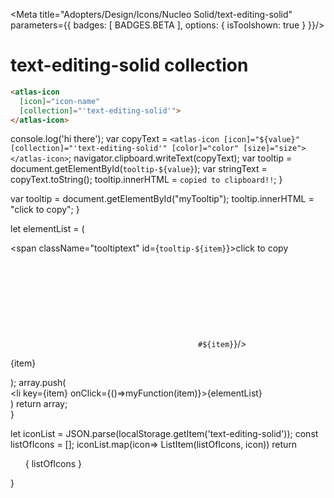 
<Meta title="Adopters/Design/Icons/Nucleo Solid/text-editing-solid" parameters={{ badges: [ BADGES.BETA ], options: { isToolshown: true } }}/>

# text-editing-solid collection

```html
<atlas-icon 
  [icon]="icon-name"  
  [collection]="'text-editing-solid'">
</atlas-icon>

```

<style>
{`
/* NOTE: This css is generated by Nucleo */
ul {
  display: flex;
  flex-wrap: wrap;
  justify-content: center;
  padding-left: 0;
}

ul li {
  border-radius: .4em;
  transition: background-color .2s;
  user-select: none;
  overflow: hidden;
  text-align: center;
  padding: 2em 1em 1em;
}

ul li:hover {
  background: hsla(0, 0%, 0%, 0.05);
  cursor: pointer;
}

ul p {
  display: block;
  font-size: 0.75rem;
  color: hsla(0, 0%, 0%, 0.5);
  user-select: text;
  cursor: pointer;
  max-width: 6rem;
  padding: 8px 0 4px;
}

ul p::selection {
  background: hsl(230, 93%, 66%);
  color: #fff;
}

ul p::-moz-selection {
  background: hsl(230, 93%, 66%);
  color: #fff;
}

.svg-wrapper {
  font-size: 32px;
}

.svg-wrapper svg {
  display: block;
  margin: 0 auto 10px;
}

/* --------------------------------

Icons

-------------------------------- */

:root {
  --icon-color-primary: inherit;
  --icon-color-secondary: currentColor;
}

.icon {
  display: inline-block;
  color: var(--icon-color-primary); /* icon primary color */
  height: 1em;
  width: 1em;
  line-height: 1;
  flex-shrink: 0;
  max-width: initial;
}

.icon use {
  /* icon secondary color */
  fill: var(--icon-color-secondary);
  stroke: var(--icon-color-secondary);
}

.css-122ju8q {
    padding: 0;
}

.icon-name {
    font-size: 12px;
}

/* --------------------------------

Caps/Corners

-------------------------------- */

.icon use {
  --icon-stroke-linecap-butt: butt;
  stroke-miterlimit: 10;
  stroke-linecap: square;
  stroke-linejoin: miter;
}

.stroke-round use {
  --icon-stroke-linecap-butt: round;
  stroke-linecap: round;
  stroke-linejoin: round;
}

/* --------------------------------

Tooltip

-------------------------------- */

.tooltip {
  position: relative;
  display: inline-block;
}

.tooltip .tooltiptext {
  visibility: hidden;
  width: 100%;
  background-color: #f6f9fc;
  color: #242323;
  text-align: center;
  padding: 3px;
  position: absolute;
  z-index: 1;
  bottom: 84%;
  left: 50%;
  margin-left: -75px;
  opacity: 0;
  transition: opacity 0.3s;
  font-size: 11px;
  justify-content: center;
  display: flex;
  align-items: center;
}

.tooltip:hover .tooltiptext {
  visibility: visible;
  opacity: 1;
}
    
    `}
</style>


  console.log('hi there');
  var copyText = `<atlas-icon [icon]="${value}" [collection]="'text-editing-solid'" [color]="color" [size]="size"></atlas-icon>`;
  navigator.clipboard.writeText(copyText);
  var tooltip = document.getElementById(`tooltip-${value}`);
  var stringText = copyText.toString();
  tooltip.innerHTML = `copied to clipboard!!`;
}

  var tooltip = document.getElementById("myTooltip");
  tooltip.innerHTML = "click to copy";
}

  let elementList = (
      <div>
          <span className="tooltiptext" id={`tooltip-${item}`}>click to copy</span>
          <div className="svg-wrapper">
          <svg className="icon">
            <use href={`#${item}`}/>
          </svg>
          </div>
          <p  data-folder="">
          {item}
          </p> 
      </div>
  );
  array.push( <div className="tooltip" key={item}><li key={item} onClick={()=>myFunction(item)}>{elementList}</li></div>)
  return array;   
}

  let iconList = JSON.parse(localStorage.getItem('text-editing-solid'));
  const listOfIcons = [];
  iconList.map(icon=> ListItem(listOfIcons, icon))
  return <ul>{ listOfIcons }</ul>
}

<Base/>
<svg xmlns="http://www.w3.org/2000/svg">
  <defs>
    <symbol id="attach" viewBox="0 0 24 24">
      <path fill="currentColor" d="M9.375 20.325a5.563 5.563 0 0 1-3.975-1.65A5.62 5.62 0 0 1 3.75 14.7c0-1.5.6-2.925 1.65-3.975l5.85-5.85c1.575-1.575 4.2-1.575 5.85 0 1.65 1.575 1.575 4.2 0 5.85l-5.325 5.325a2.626 2.626 0 0 1-3.75 0 2.626 2.626 0 0 1 0-3.75l4.5-4.5c.3-.3.75-.3 1.05 0 .3.3.3.75 0 1.05l-4.5 4.5c-.45.45-.45 1.125 0 1.575.45.45 1.125.45 1.575 0L15.975 9.6c.525-.525.75-1.125.75-1.875 0-.675-.3-1.35-.75-1.875-1.05-1.05-2.7-1.05-3.675 0L6.45 11.7c-.75.75-1.2 1.8-1.2 2.925 0 1.125.45 2.1 1.2 2.925 1.575 1.575 4.2 1.575 5.85 0l6.6-6.6c.3-.3.75-.3 1.05 0 .3.3.3.75 0 1.05l-6.6 6.6c-1.05 1.2-2.475 1.725-3.975 1.725Z"/>
    </symbol>
    <symbol id="bold" viewBox="0 0 24 24">
      <path fill="currentColor" d="M16.225 11.106a4.482 4.482 0 0 0 1.023-2.97c-.06-2.473-2.218-4.386-4.692-4.386H6.75A.75.75 0 0 0 6 4.5v15c0 .414.336.75.75.75h6.952c2.54 0 4.785-1.87 5.025-4.4a4.877 4.877 0 0 0-2.502-4.744ZM8.25 6h4.5C13.99 6 15 7.01 15 8.25s-1.01 2.25-2.25 2.25h-4.5V6Zm5.625 12H8.25v-5.25h5.625a2.628 2.628 0 0 1 2.625 2.625A2.628 2.628 0 0 1 13.875 18Z"/>
    </symbol>
    <symbol id="hash-mark" viewBox="0 0 24 24">
      <path fill="currentColor" d="M18 8.25h-2.053l.546-3.639a.75.75 0 0 0-.631-.853.746.746 0 0 0-.854.63L14.43 8.25h-3.732l.546-3.639a.75.75 0 0 0-1.485-.222l-.579 3.86H6.751a.75.75 0 1 0 0 1.5h2.203l-.675 4.5H6.001a.75.75 0 1 0 0 1.5h2.053l-.546 3.64a.75.75 0 1 0 1.484.221l.579-3.86h3.732l-.546 3.638a.75.75 0 1 0 1.484.223l.579-3.861h2.428a.75.75 0 1 0 0-1.5h-2.203l.675-4.5h2.278a.75.75 0 1 0 0-1.5H18Zm-4.472 6H9.796l.675-4.5h3.732l-.675 4.5Z"/>
    </symbol>
    <symbol id="heading-1" viewBox="0 0 24 24">
      <path fill="currentColor" d="M18.348 6.116a.75.75 0 0 1 1.151.634v10.5a.75.75 0 1 1-1.5 0V8.115l-2.121 1.344a.75.75 0 0 1-.803-1.267l3.273-2.075Zm-7.098.634a.75.75 0 0 1 1.5 0v10.5a.75.75 0 1 1-1.5 0v-4.5H6v4.5a.75.75 0 1 1-1.5 0V6.75a.75.75 0 1 1 1.5 0v4.5h5.25v-4.5Z"/>
    </symbol>
    <symbol id="heading-2" viewBox="0 0 24 24">
      <path fill="currentColor" d="M15.919 16.5h4.331a.75.75 0 1 1 0 1.5h-6a.75.75 0 0 1-.562-1.247s2.118-2.391 2.884-3.228c1.76-1.922 2.544-2.969 2.54-4.094a1.823 1.823 0 0 0-.201-.86c-.325-.607-1.051-1.005-1.942-1.066-1.108-.073-2.163.7-2.426 1.805a.75.75 0 1 1-1.459-.346c.429-1.809 2.136-3.09 3.986-2.955 1.412.096 2.593.79 3.163 1.855.246.458.376.999.378 1.563.008 1.768-1.156 3.171-2.933 5.111a239.92 239.92 0 0 0-1.76 1.962ZM9.75 6.75a.75.75 0 1 1 1.5 0v10.5a.75.75 0 1 1-1.5 0v-4.5H4.5v4.5a.75.75 0 1 1-1.5 0V6.75a.75.75 0 1 1 1.5 0v4.5h5.25v-4.5Z"/>
    </symbol>
    <symbol id="heading-3" viewBox="0 0 24 24">
      <path fill="currentColor" d="M10.5 6.75a.75.75 0 0 1 1.5 0v10.5a.75.75 0 1 1-1.5 0v-4.5H5.25v4.5a.75.75 0 0 1-1.5 0V6.75a.75.75 0 1 1 1.5 0v4.5h5.25v-4.5ZM17.324 6C19.31 6 20.958 7.396 21 9.114c.018.733-.312 1.485-.927 2.116a4.608 4.608 0 0 1-1.005.768c.377.216.716.475 1.005.77.615.63.945 1.382.927 2.116-.041 1.717-1.69 3.114-3.675 3.114-1.592 0-2.939-.798-3.604-2.136a.75.75 0 0 1 1.344-.667c.412.829 1.236 1.304 2.26 1.304 1.277 0 2.156-.853 2.176-1.65.008-.327-.17-.693-.502-1.033-.652-.668-1.714-1.067-2.841-1.067a.75.75 0 0 1 0-1.5c1.127 0 2.189-.399 2.841-1.067.332-.339.51-.706.502-1.032-.02-.797-.898-1.65-2.176-1.65-1.025 0-1.849.475-2.26 1.303a.749.749 0 1 1-1.343-.667C14.386 6.8 15.732 6 17.323 6Z"/>
    </symbol>
    <symbol id="heading-4" viewBox="0 0 24 24">
      <path fill="currentColor" d="M9.75 6.75a.75.75 0 0 1 1.5 0v10.5a.75.75 0 1 1-1.5 0v-4.5H4.5v4.5a.75.75 0 0 1-1.5 0V6.75a.75.75 0 1 1 1.5 0v4.5h5.25v-4.5Zm9 7.5h1.5a.75.75 0 0 1 0 1.5h-1.5v1.5a.75.75 0 0 1-1.5 0v-1.5h-4.5a.75.75 0 0 1-.638-1.145l5.097-8.25A.752.752 0 0 1 17.848 6H18a.75.75 0 0 1 .75.75v7.5Zm-4.655 0h3.155V9.144l-3.155 5.106Z"/>
    </symbol>
    <symbol id="heading-5" viewBox="0 0 24 24">
      <path fill="currentColor" d="M9.75 6.75a.75.75 0 0 1 1.5 0v10.5a.75.75 0 1 1-1.5 0v-4.5H4.5v4.5a.75.75 0 0 1-1.5 0V6.75a.75.75 0 1 1 1.5 0v4.5h5.25v-4.5Zm5.027 3.639a4.297 4.297 0 0 1 2.654-.44v.001c1.938.315 3.435 1.876 3.56 3.714.071 1.057-.325 2.138-1.091 2.966-.794.86-1.889 1.359-3.002 1.37h-.042c-1.721 0-3.304-1.148-3.95-2.868a.75.75 0 0 1 1.405-.527c.43 1.145 1.447 1.891 2.57 1.895.703-.008 1.401-.332 1.917-.89.486-.525.74-1.199.696-1.846-.087-1.288-1.252-2.164-2.303-2.334-.976-.157-1.997.245-2.668 1.05-.277.333-.874.346-1.166.025-.143-.155-.248-.364-.229-.574l.485-5.25A.75.75 0 0 1 14.36 6h5.406a.75.75 0 0 1 0 1.5h-4.722l-.267 2.889Z"/>
    </symbol>
    <symbol id="heading-6" viewBox="0 0 24 24">
      <path fill="currentColor" d="M14.267 11.326c.747-.777 1.813-1.194 3.139-1.194l-.002-.002c.948 0 1.834.381 2.494 1.075.751.788 1.15 1.892 1.096 3.028-.109 2.271-2.094 3.765-3.907 3.765h-.07c-1.923-.04-3.289-1.265-3.903-3.39a.74.74 0 0 1-.04-.141c-.214-.795-.325-1.71-.325-2.732 0-2.694 1.624-5.652 4.248-5.733 2.556-.086 3.596 1.944 3.64 2.03a.75.75 0 0 1-1.34.676 2.438 2.438 0 0 0-2.254-1.207c-1.683.053-2.64 2.137-2.776 3.825Zm.309 2.93c.348 1.165 1.056 2.213 2.473 2.243.957.026 2.373-.8 2.447-2.335.035-.719-.221-1.437-.684-1.922a1.906 1.906 0 0 0-1.407-.61c-1.7 0-2.627.859-2.83 2.623ZM9.75 6.75a.75.75 0 0 1 1.5 0v10.5a.75.75 0 1 1-1.5 0v-4.5H4.5v4.5a.75.75 0 0 1-1.5 0V6.75a.75.75 0 1 1 1.5 0v4.5h5.25v-4.5Z"/>
    </symbol>
    <symbol id="link" viewBox="0 0 24 24">
      <path fill="currentColor" d="M16.5 13.5a.75.75 0 0 1-.53-1.28l1.931-1.931a2.988 2.988 0 0 0-.007-4.196 2.985 2.985 0 0 0-4.188.013L11.78 8.03a.75.75 0 1 1-1.06-1.06l1.931-1.931a4.482 4.482 0 0 1 6.304-.007c1.736 1.778 1.736 4.545.013 6.31L17.03 13.28a.748.748 0 0 1-.53.22Zm-8.309 6.76a4.49 4.49 0 0 1-3.146-1.292c-1.736-1.779-1.736-4.546-.013-6.311L6.97 10.72a.75.75 0 1 1 1.06 1.06L6.1 13.711a2.989 2.989 0 0 0 .007 4.197 2.987 2.987 0 0 0 4.19-.014l1.924-1.924a.75.75 0 1 1 1.06 1.06l-1.931 1.931a4.509 4.509 0 0 1-3.158 1.299Z"/>
      <path fill="currentColor" d="M8.47 15.53a.748.748 0 0 0 1.06 0l6-6a.75.75 0 1 0-1.06-1.06l-6 6a.75.75 0 0 0 0 1.06Z"/>
    </symbol>
    <symbol id="ordered-list" viewBox="0 0 24 24">
      <path fill="currentColor" d="m5.25 6.614-.485.307a.75.75 0 0 1-.803-1.267L5.6 4.616a.75.75 0 0 1 1.151.634v5.25a.75.75 0 0 1-1.5 0V6.615Zm15-.614h-9a.75.75 0 0 0 0 1.5h9a.75.75 0 0 0 0-1.5Zm0 5.25h-9a.75.75 0 0 0 0 1.5h9a.75.75 0 0 0 0-1.5Zm-9 5.25h9a.75.75 0 0 1 0 1.5h-9a.75.75 0 0 1 0-1.5ZM7.655 18H6.111c.194-.208.365-.388.51-.538l.141-.148c.845-.882 1.456-1.52 1.453-2.504a2.02 2.02 0 0 0-.23-.944c-.343-.64-1.038-1.055-1.862-1.11a2.252 2.252 0 0 0-2.352 1.74.75.75 0 0 0 1.46.347.772.772 0 0 1 .79-.591c.296.02.547.146.64.32.02.037.054.118.054.244.001.362-.335.73-1.036 1.46l-.143.15c-.372.39-.923.974-1.594 1.72a.75.75 0 0 0-.192.5v.104c0 .414.336.75.75.75h3.155a.75.75 0 0 0 0-1.5Z"/>
    </symbol>
    <symbol id="pilcrow" viewBox="0 0 24 24">
      <path fill="currentColor" d="M18 3H9.939C7.474 3 5.326 4.899 5.252 7.361A4.5 4.5 0 0 0 9.75 12v8.25a.75.75 0 0 0 1.5 0V4.5h3v15.75a.75.75 0 0 0 1.5 0V4.5H18A.75.75 0 0 0 18 3Z"/>
    </symbol>
    <symbol id="text-align-center" viewBox="0 0 24 24">
      <path fill="currentColor" d="M3.75 6h16.5a.75.75 0 0 0 0-1.5H3.75a.75.75 0 0 0 0 1.5Zm3.75 4.5h9a.75.75 0 0 0 0-1.5h-9a.75.75 0 0 0 0 1.5ZM20.25 15H3.75a.75.75 0 0 1 0-1.5h16.5a.75.75 0 0 1 0 1.5ZM7.5 19.5h9a.75.75 0 0 0 0-1.5h-9a.75.75 0 0 0 0 1.5Z"/>
    </symbol>
    <symbol id="text-align-justify" viewBox="0 0 24 24">
      <path fill="currentColor" d="M3.75 6h16.5a.75.75 0 1 0 0-1.5H3.75a.75.75 0 1 0 0 1.5Zm0 4.5h16.5a.75.75 0 1 0 0-1.5H3.75a.75.75 0 1 0 0 1.5Zm16.5 4.5H3.75a.75.75 0 1 1 0-1.5h16.5a.75.75 0 1 1 0 1.5Zm-16.5 4.5h16.5a.75.75 0 1 0 0-1.5H3.75a.75.75 0 1 0 0 1.5Z"/>
    </symbol>
    <symbol id="text-align-left" viewBox="0 0 24 24">
      <path fill="currentColor" d="M3.75 6h16.5a.75.75 0 0 0 0-1.5H3.75a.75.75 0 0 0 0 1.5Zm0 4.5h9a.75.75 0 0 0 0-1.5h-9a.75.75 0 0 0 0 1.5Zm16.5 4.5H3.75a.75.75 0 0 1 0-1.5h16.5a.75.75 0 0 1 0 1.5Zm-16.5 4.5h9a.75.75 0 0 0 0-1.5h-9a.75.75 0 0 0 0 1.5Z"/>
    </symbol>
    <symbol id="text-align-right" viewBox="0 0 24 24">
      <path fill="currentColor" d="M3.75 6h16.5a.75.75 0 1 0 0-1.5H3.75a.75.75 0 1 0 0 1.5Zm7.5 4.5h9a.75.75 0 1 0 0-1.5h-9a.75.75 0 1 0 0 1.5Zm9 4.5H3.75a.75.75 0 1 1 0-1.5h16.5a.75.75 0 1 1 0 1.5Zm-9 4.5h9a.75.75 0 1 0 0-1.5h-9a.75.75 0 1 0 0 1.5Z"/>
    </symbol>
    <symbol id="text-italic" viewBox="0 0 24 24">
      <path fill="currentColor" d="M15.75 5.25a1.5 1.5 0 1 1-3 0 1.5 1.5 0 0 1 3 0Zm-3.585 3.491a.751.751 0 0 1 1.408.518l-3.869 10.5a.75.75 0 1 1-1.408-.518l3.869-10.5Z"/>
    </symbol>
    <symbol id="underline" viewBox="0 0 24 24">
      <path fill="currentColor" d="M17.25 12A5.256 5.256 0 0 1 12 17.25 5.256 5.256 0 0 1 6.75 12V3.75a.75.75 0 1 1 1.5 0V12A3.754 3.754 0 0 0 12 15.75 3.754 3.754 0 0 0 15.75 12V3.75a.75.75 0 1 1 1.5 0V12ZM3 19.5a.75.75 0 0 1 .75-.75h16.5a.75.75 0 1 1 0 1.5H3.75A.75.75 0 0 1 3 19.5Z"/>
    </symbol>
    <symbol id="unlink" viewBox="0 0 24 24">
      <path fill="currentColor" d="m15.685 12.504 2.2-2.199a2.963 2.963 0 0 0-4.19-4.19l-2.199 2.2-1.06-1.062 2.2-2.2a4.462 4.462 0 1 1 6.309 6.311l-2.2 2.2-1.06-1.06Z"/>
      <path fill="currentColor" d="m14.47 8.47-1.41 1.409 1.061 1.06 1.41-1.409.012-.012.006-.007a.75.75 0 0 0-1.08-1.041Zm-1.966 7.215-2.199 2.2a2.963 2.963 0 0 1-4.19-4.19l2.2-2.199-1.062-1.06-2.2 2.2a4.462 4.462 0 0 0 6.311 6.309l2.2-2.2-1.06-1.06Z"/>
      <path fill="currentColor" d="m9.879 13.06-1.41 1.41a.75.75 0 0 0 1.043 1.079l.006-.006a.187.187 0 0 0 .012-.013l1.41-1.409-1.061-1.06Zm9.091 6.97a.748.748 0 0 0 1.06 0 .75.75 0 0 0 0-1.06l-15-15a.75.75 0 1 0-1.06 1.06l15 15Z"/>
    </symbol>
    <symbol id="unordered-list" viewBox="0 0 24 24">
      <path fill="currentColor" d="M5.25 9.75a2.25 2.25 0 1 0 0-4.5 2.25 2.25 0 0 0 0 4.5Zm0 7.5a2.25 2.25 0 1 0 0-4.5 2.25 2.25 0 0 0 0 4.5Zm15-9.75H10.5a.75.75 0 0 1 0-1.5h9.75a.75.75 0 0 1 0 1.5Zm0 3.75H10.5a.75.75 0 0 0 0 1.5h9.75a.75.75 0 0 0 0-1.5ZM10.5 16.5h9.75a.75.75 0 0 1 0 1.5H10.5a.75.75 0 0 1 0-1.5Z"/>
    </symbol>
  </defs>
</svg>


































